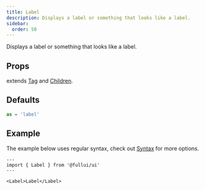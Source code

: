```yaml
---
title: Label
description: Displays a label or something that looks like a label.
sidebar: 
  order: 50
---
```


Displays a label or something that looks like a label.

## Props
extends [Tag](/utility/tag) and [Children](/utility/children).

## Defaults
```ts
as = 'label'
```

## Example
The example below uses regular syntax, check out [Syntax](/overview/syntax) for more options.

```astro live
---
import { Label } from '@fullui/ui'
---

<Label>Label</Label>
```